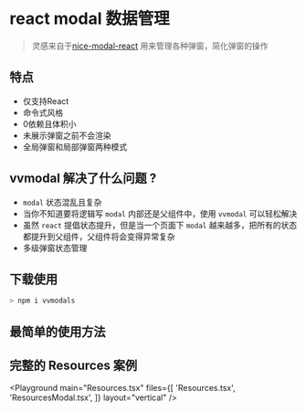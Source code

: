 # react modal 数据管理

> 灵感来自于[nice-modal-react](https://github.com/ebay/nice-modal-react) 用来管理各种弹窗，简化弹窗的操作

## 特点

- 仅支持React
- 命令式风格
- 0依赖且体积小
- 未展示弹窗之前不会渲染
- 全局弹窗和局部弹窗两种模式

## vvmodal 解决了什么问题 ?

- `modal` 状态混乱且复杂
- 当你不知道要将逻辑写 `modal` 内部还是父组件中，使用 `vvmodal` 可以轻松解决
- 虽然 `react` 提倡状态提升，但是当一个页面下 `modal` 越来越多，把所有的状态都提升到父组件，父组件将会变得异常复杂
- 多级弹窗状态管理

## 下载使用

```bash
> npm i vvmodals
```

## 最简单的使用方法

<Playground main="Simple.tsx"/>

## 完整的 Resources 案例

<Playground
  main="Resources.tsx"
  files={[
    'Resources.tsx',
    'ResourcesModal.tsx',
  ]}
  layout="vertical"
/>
